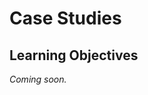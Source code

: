 # Case Studies {#sec-case_studies}

::: {.callout-tip}

## Learning Objectives

*Coming soon.*

:::
